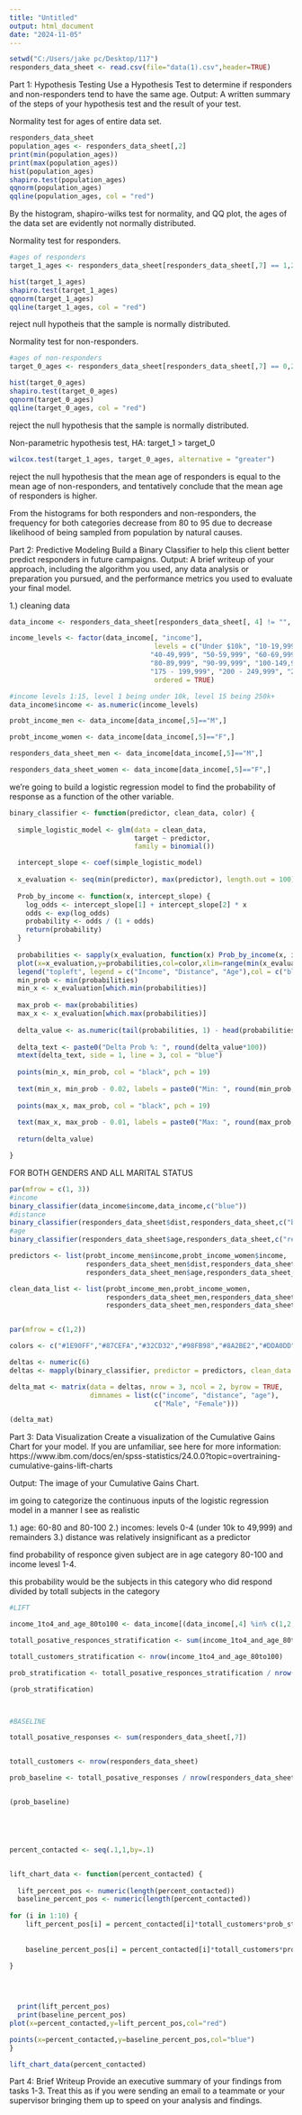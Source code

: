 ---
title: "Untitled"
output: html_document
date: "2024-11-05"
---


```{r}
setwd("C:/Users/jake pc/Desktop/117")
responders_data_sheet <- read.csv(file="data(1).csv",header=TRUE)
```

Part 1: Hypothesis Testing
Use a Hypothesis Test to determine if responders and non-responders tend to have the same age.
Output: A written summary of the steps of your hypothesis test and the result of your test.



Normality test for ages of entire data set. 
```{r}
responders_data_sheet
population_ages <- responders_data_sheet[,2]
print(min(population_ages))
print(max(population_ages))
hist(population_ages)
shapiro.test(population_ages)
qqnorm(population_ages)
qqline(population_ages, col = "red")
```
By the histogram, shapiro-wilks test for normality, and QQ plot, the ages of the data set are evidently not normally distributed. 


Normality test for responders. 
```{r}
#ages of responders
target_1_ages <- responders_data_sheet[responders_data_sheet[,7] == 1,2]

hist(target_1_ages)
shapiro.test(target_1_ages)
qqnorm(target_1_ages)
qqline(target_1_ages, col = "red")
```
reject null hypotheis that the sample is normally distributed. 


Normality test for non-responders. 
```{r}
#ages of non-responders
target_0_ages <- responders_data_sheet[responders_data_sheet[,7] == 0,2]

hist(target_0_ages)
shapiro.test(target_0_ages)
qqnorm(target_0_ages)
qqline(target_0_ages, col = "red")
```
reject the null hypothesis that the sample is normally distributed. 

Non-parametric hypothesis test, HA: target_1 > target_0
```{r}
wilcox.test(target_1_ages, target_0_ages, alternative = "greater")
```
reject the null hypothesis that the mean age of responders is equal to the mean age of non-responders, and tentatively conclude that the mean age of responders is higher. 

From the histograms for both responders and non-responders, the frequency for both categories decrease from 80 to 95 due to decrease likelihood of being sampled from population by natural causes. 




Part 2: Predictive Modeling
Build a Binary Classifier to help this client better predict responders in future campaigns. 
Output: A brief writeup of your approach, including the algorithm you used, any data analysis or preparation you pursued, and the performance metrics you used to evaluate your final model.

1.) cleaning data 
```{r}
data_income <- responders_data_sheet[responders_data_sheet[, 4] != "", ]

income_levels <- factor(data_income[, "income"],
                                    levels = c("Under $10k", "10-19,999", "20-29,999", "30-39,999",
                                   "40-49,999", "50-59,999", "60-69,999", "70-79,999",
                                   "80-89,999", "90-99,999", "100-149,999", "150 - 174,999",
                                   "175 - 199,999", "200 - 249,999", "250k+"),
                                    ordered = TRUE)

#income levels 1:15, level 1 being under 10k, level 15 being 250k+
data_income$income <- as.numeric(income_levels)

probt_income_men <- data_income[data_income[,5]=="M",]

probt_income_women <- data_income[data_income[,5]=="F",]

responders_data_sheet_men <- data_income[data_income[,5]=="M",]

responders_data_sheet_women <- data_income[data_income[,5]=="F",]
```


we're going to build a logistic regression model to find the probability of response as a function of the other variable. 
```{r}
binary_classifier <- function(predictor, clean_data, color) {
  
  simple_logistic_model <- glm(data = clean_data,
                               target ~ predictor,
                               family = binomial())

  intercept_slope <- coef(simple_logistic_model)
  
  x_evaluation <- seq(min(predictor), max(predictor), length.out = 100)
  
  Prob_by_income <- function(x, intercept_slope) {
    log_odds <- intercept_slope[1] + intercept_slope[2] * x
    odds <- exp(log_odds)
    probability <- odds / (1 + odds)
    return(probability)
  }
  
  probabilities <- sapply(x_evaluation, function(x) Prob_by_income(x, intercept_slope))
  plot(x=x_evaluation,y=probabilities,col=color,xlim=range(min(x_evaluation - 5),max(x_evaluation+5)),ylim=range(0,.5),xlab="")
  legend("topleft", legend = c("Income", "Distance", "Age"),col = c("blue", "black", "red"), lty = 1, lwd = 2)
  min_prob <- min(probabilities)
  min_x <- x_evaluation[which.min(probabilities)]
  
  max_prob <- max(probabilities)
  max_x <- x_evaluation[which.max(probabilities)]
 
  delta_value <- as.numeric(tail(probabilities, 1) - head(probabilities, 1))
 
  delta_text <- paste0("Delta Prob %: ", round(delta_value*100))
  mtext(delta_text, side = 1, line = 3, col = "blue")
  
  points(min_x, min_prob, col = "black", pch = 19)
  
  text(min_x, min_prob - 0.02, labels = paste0("Min: ", round(min_prob, 3)), col = "blue")
  
  points(max_x, max_prob, col = "black", pch = 19)
  
  text(max_x, max_prob - 0.01, labels = paste0("Max: ", round(max_prob, 3)), col = "red")
  
  return(delta_value)

}
```

FOR BOTH GENDERS AND ALL MARITAL STATUS 
```{r}
par(mfrow = c(1, 3))
#income
binary_classifier(data_income$income,data_income,c("blue"))
#distance
binary_classifier(responders_data_sheet$dist,responders_data_sheet,c("black"))
#age
binary_classifier(responders_data_sheet$age,responders_data_sheet,c("red"))
```


```{r}
predictors <- list(probt_income_men$income,probt_income_women$income,
                   responders_data_sheet_men$dist,responders_data_sheet_women$dist,
                   responders_data_sheet_men$age,responders_data_sheet_women$age) 

clean_data_list <- list(probt_income_men,probt_income_women,
                        responders_data_sheet_men,responders_data_sheet_women,
                        responders_data_sheet_men,responders_data_sheet_women)


par(mfrow = c(1,2))

colors <- c("#1E90FF","#87CEFA","#32CD32","#98FB98","#8A2BE2","#DDA0DD")

deltas <- numeric(6)
deltas <- mapply(binary_classifier, predictor = predictors, clean_data = clean_data_list, color = colors)

delta_mat <- matrix(data = deltas, nrow = 3, ncol = 2, byrow = TRUE,
                    dimnames = list(c("income", "distance", "age"), 
                                    c("Male", "Female")))

(delta_mat)

```


Part 3: Data Visualization
Create a visualization of the Cumulative Gains Chart for your model. If you are unfamiliar, see here for more information: https://www.ibm.com/docs/en/spss-statistics/24.0.0?topic=overtraining-cumulative-gains-lift-charts

Output: The image of your Cumulative Gains Chart.

im going to categorize the continuous inputs of the logistic regression model in a manner I see as realistic 













1.) age: 60-80 and 80-100
2.) incomes: levels 0-4 (under 10k to 49,999) and remainders 
3.) distance was relatively insignificant as a predictor

find probability of responce given subject are in age 
category 80-100 and income levesl 1-4. 

this probability would be the subjects in this category who did respond divided by totall subjects in the category

```{r}


#LIFT

income_1to4_and_age_80to100 <- data_income[(data_income[,4] %in% c(1,2,3,4)) & (data_income[,2] %in% c(seq(80,100,by=1))),]

totall_posative_responces_stratification <- sum(income_1to4_and_age_80to100[,7])

totall_customers_stratification <- nrow(income_1to4_and_age_80to100)

prob_stratification <- totall_posative_responces_stratification / nrow(income_1to4_and_age_80to100)

(prob_stratification)



#BASELINE

totall_posative_responses <- sum(responders_data_sheet[,7])


totall_customers <- nrow(responders_data_sheet)

prob_baseline <- totall_posative_responses / nrow(responders_data_sheet)


(prob_baseline)





percent_contacted <- seq(.1,1,by=.1)


lift_chart_data <- function(percent_contacted) {
  
  lift_percent_pos <- numeric(length(percent_contacted))
  baseline_percent_pos <- numeric(length(percent_contacted))
  
for (i in 1:10) {
    lift_percent_pos[i] = percent_contacted[i]*totall_customers*prob_stratification/totall_posative_responses
    
    
    baseline_percent_pos[i] = percent_contacted[i]*totall_customers*prob_baseline/totall_posative_responses
    
}
  



  print(lift_percent_pos)
  print(baseline_percent_pos)
plot(x=percent_contacted,y=lift_percent_pos,col="red")

points(x=percent_contacted,y=baseline_percent_pos,col="blue")
}

lift_chart_data(percent_contacted)


```




Part 4: Brief Writeup
Provide an executive summary of your findings from tasks 1-3. Treat this as if you were sending an email to a teammate or your supervisor bringing them up to speed on your analysis and findings.


